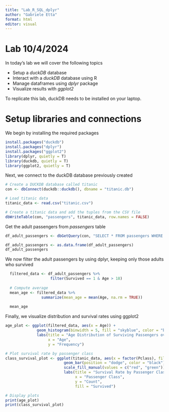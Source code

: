 ```yaml
---
title: "Lab_R_SQL_dplyr"
author: "Gabriele Etta"
format: html
editor: visual
---
```


# Lab 10/4/2024

In today's lab we will cover the following topics

-   Setup a *duckDB* database
-   Interact with a *duckDB* database using R
-   Manage dataframes using *dplyr* package
-   Visualize results with *ggplot2*

To replicate this lab, duckDB needs to be installed on your laptop.

# Setup libraries and connections

We begin by installing the required packages

```r
install.packages("duckdb")
install.packages("dplyr")
install.packages("ggplot2")
library(dplyr, quietly = T)
library(duckdb, quietly = T)
library(ggplot2, quietly = T)
```

Next, we connect to the duckDB database previously created

```r
# Create a DUCKDB database called titanic
con <- dbConnect(duckdb::duckdb(), dbname = "titanic.db")

# Load titanic data
titanic_data <- read.csv("titanic.csv")

# Create a titanic data and add the tuples from the CSV file 
dbWriteTable(con, "passengers", titanic_data, row.names = FALSE)
```

Get the adult passengers from *passengers* table

```r
df_adult_passengers <- dbGetQuery(con, "SELECT * FROM passengers WHERE age > 18")

df_adult_passengers <- as.data.frame(df_adult_passengers)
df_adult_passengers
```

We now filter the adult passengers by using dplyr, keeping only those adults who survived

```r
  filtered_data <- df_adult_passengers %>%
                    filter(Survived == 1 & Age > 18)
  
  # Compute average
  mean_age <- filtered_data %>%
                summarize(mean_age = mean(Age, na.rm = TRUE))
  
  mean_age
```

Finally, we visualize distribution and survival rates using ggplot2

```r

age_plot <- ggplot(filtered_data, aes(x = Age)) +
              geom_histogram(binwidth = 5, fill = "skyblue", color = "black") +
              labs(title = "Age Distribution of Surviving Passengers over 18",
                   x = "Age",
                   y = "Frequency")

# Plot survival rate by passenger class
class_survival_plot <- ggplot(titanic_data, aes(x = factor(Pclass), fill = factor(Survived))) +
                          geom_bar(position = "dodge", color = "black") +
                          scale_fill_manual(values = c("red", "green")) +
                          labs(title = "Survival Rate by Passenger Class",
                               x = "Passenger Class",
                               y = "Count",
                               fill = "Survived")

# Display plots
print(age_plot)
print(class_survival_plot)
```
